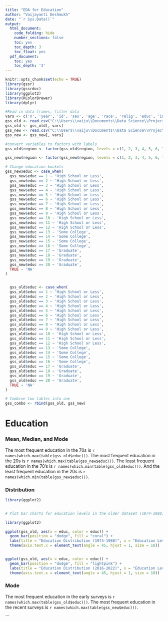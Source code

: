 ```yaml
---
title: "EDA for Education"
author: "Vaijayanti Deshmukh"
date: "`r Sys.Date()`"
output:
  html_document:
    code_folding: hide
    number_sections: false
    toc: yes
    toc_depth: 3
    toc_float: yes
  pdf_document:
    toc: yes
    toc_depth: '3'
---
```

```r
knitr::opts_chunk$set(echo = TRUE)
library(gssr)
library(gssrdoc)
library(ggplot2)
library(RColorBrewer)
library(dplyr)
```
```r
#Read in data frames, filter data
vars <- c('X', 'year', 'id', 'sex', 'age', 'race', 'relig', 'educ', 'income', 'region', 'polviews')
gss_old <- read.csv("C:\\Users\\vaiju\\Documents\\Data Science\\Project DS VJ\\DATS-6101-Project\\gss74_80.csv")
gss_old <- gss_old[, vars]
gss_new <- read.csv("C:\\Users\\vaiju\\Documents\\Data Science\\Project DS VJ\\DATS-6101-Project\\gss16_22.csv")
gss_new <- gss_new[, vars]
```
```r
#convert variables to factors with labels
gss_old$region <- factor(gss_old$region, levels = c(1, 2, 3, 4, 5, 6, 7, 8, 9), labels = c("new england", "middle atlantic", "east north central", "west north central", "south atlantic", "east south atlantic", "west south central", "mountain", "pacific"))

gss_new$region <- factor(gss_new$region, levels = c(1, 2, 3, 4, 5, 6, 7, 8, 9), labels = c("new england", "middle atlantic", "east north central", "west north central", "south atlantic", "east south atlantic", "west south central", "mountain", "pacific"))
```
```r
# Change education buckets 
gss_new$educ <- case_when(
  gss_new$educ == 1 ~ 'High School or Less',
  gss_new$educ == 2 ~ 'High School or Less',
  gss_new$educ == 3 ~ 'High School or Less',
  gss_new$educ == 4 ~ 'High School or Less',
  gss_new$educ == 5 ~ 'High School or Less',
  gss_new$educ == 6 ~ 'High School or Less',
  gss_new$educ == 7 ~ 'High School or Less',
  gss_new$educ == 8 ~ 'High School or Less',
  gss_new$educ == 9 ~ 'High School or Less',
  gss_new$educ == 10 ~ 'High School or Less',
  gss_new$educ == 11 ~ 'High School or Less',
  gss_new$educ == 12 ~ 'High School or Less',
  gss_new$educ == 13 ~ 'Some College',
  gss_new$educ == 14 ~ 'Some College',
  gss_new$educ == 15 ~ 'Some College',
  gss_new$educ == 16 ~ 'Some College',
  gss_new$educ == 17 ~ 'Graduate',
  gss_new$educ == 18 ~ 'Graduate',
  gss_new$educ == 19 ~ 'Graduate',
  gss_new$educ == 20 ~ 'Graduate',
  TRUE ~ 'NA'
)


  gss_old$educ <- case_when(
  gss_old$educ == 1 ~ 'High School or Less',
  gss_old$educ == 2 ~ 'High School or Less',
  gss_old$educ == 3 ~ 'High School or Less',
  gss_old$educ == 4 ~ 'High School or Less',
  gss_old$educ == 5 ~ 'High School or Less',
  gss_old$educ == 6 ~ 'High School or Less',
  gss_old$educ == 7 ~ 'High School or Less',
  gss_old$educ == 8 ~ 'High School or Less',
  gss_old$educ == 9 ~ 'High School or Less',
  gss_old$educ == 10 ~ 'High School or Less',
  gss_old$educ == 11 ~ 'High School or Less',
  gss_old$educ == 12 ~ 'High School or Less',
  gss_old$educ == 13 ~ 'Some College',
  gss_old$educ == 14 ~ 'Some College',
  gss_old$educ == 15 ~ 'Some College',
  gss_old$educ == 16 ~ 'Some College',
  gss_old$educ == 17 ~ 'Graduate',
  gss_old$educ == 18 ~ 'Graduate',
  gss_old$educ == 19 ~ 'Graduate',
  gss_old$educ == 20 ~ 'Graduate',
  TRUE ~ 'NA'
)
```
```r
# Combine two tables into one
gss_combo <- rbind(gss_old, gss_new)
```

# Education

### Mean, Median, and Mode

The most frequent education in the 70s is `r names(which.max(table(gss_old$educ)))`. 
The most frequent education in the 20s is `r names(which.max(table(gss_new$educ)))`.
The least frequent education in the 70's is `r names(which.min(table(gss_old$educ)))`. 
And the least frequent education in the 20s is `r names(which.min(table(gss_new$educ)))`.

### Distribution

```r

library(ggplot2)


# Plot bar charts for education levels in the older dataset (1974-1980)

library(ggplot2)

ggplot(gss_old, aes(x = educ, color = educ)) + 
  geom_bar(position = "dodge", fill = "coral") + 
  labs(title = "Education Distribution (1974-1980)", x = "Education Level", y = "Count") + 
  theme(axis.text.x = element_text(angle = 45, hjust = 1, size = 10))


ggplot(gss_old, aes(x = educ, color = educ)) + 
  geom_bar(position = "dodge", fill = "lightpink") + 
  labs(title = "Education Distribution (2016-2022)", x = "Education Level", y = "Count") + 
  theme(axis.text.x = element_text(angle = 45, hjust = 1, size = 10))


```


### Mode
The most frequent education in the early surveys is  `r names(which.max(table(gss_old$educ)))`. 
The most frequent education in the recent surveys is `r names(which.max(table(gss_new$educ)))`.


```